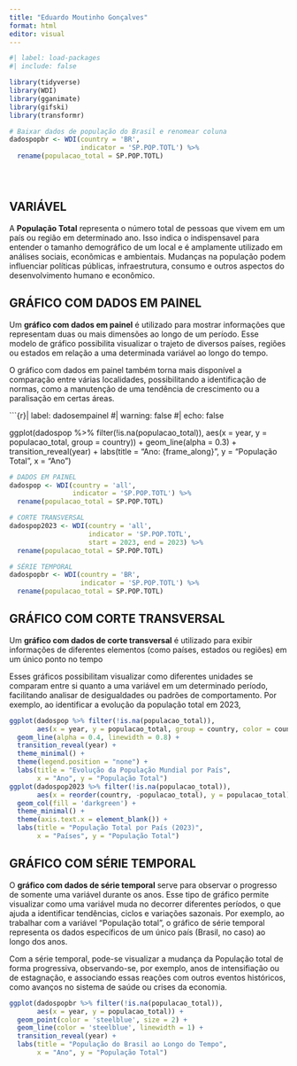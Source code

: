---
title: "Eduardo Moutinho Gonçalves"
format: html
editor: visual
---

```{r}
#| label: load-packages
#| include: false

library(tidyverse)
library(WDI)
library(gganimate)
library(gifski)
library(transformr)

# Baixar dados de população do Brasil e renomear coluna
dadospopbr <- WDI(country = 'BR',
                  indicator = 'SP.POP.TOTL') %>%
  rename(populacao_total = SP.POP.TOTL)





```

## VARIÁVEL

A **População Total** representa o número total de pessoas que vivem em um país ou região em determinado ano. Isso indica o indispensavel para entender o tamanho demográfico de um local e é amplamente utilizado em análises sociais, econômicas e ambientais. Mudanças na população podem influenciar políticas públicas, infraestrutura, consumo e outros aspectos do desenvolvimento humano e econômico.

## GRÁFICO COM DADOS EM PAINEL

Um **gráfico com dados em painel** é utilizado para mostrar informações que representam duas ou mais dimensões ao longo de um período. Esse modelo de gráfico possibilita visualizar o trajeto de diversos países, regiões ou estados em relação a uma determinada variável ao longo do tempo.

O gráfico com dados em painel também torna mais disponível a comparação entre várias localidades, possibilitando a identificação de normas, como a manutenção de uma tendência de crescimento ou a paralisação em certas áreas.

\`\`\`{r}\| label: dadosempainel #\| warning: false #\| echo: false

ggplot(dadospop %\>% filter(!is.na(populacao_total)), aes(x = year, y = populacao_total, group = country)) + geom_line(alpha = 0.3) + transition_reveal(year) + labs(title = "Ano: {frame_along}", y = "População Total", x = "Ano")

```{r}
# DADOS EM PAINEL
dadospop <- WDI(country = 'all',
                indicator = 'SP.POP.TOTL') %>%
  rename(populacao_total = SP.POP.TOTL)

# CORTE TRANSVERSAL
dadospop2023 <- WDI(country = 'all',
                    indicator = 'SP.POP.TOTL',
                    start = 2023, end = 2023) %>%
  rename(populacao_total = SP.POP.TOTL)

# SÉRIE TEMPORAL
dadospopbr <- WDI(country = 'BR',
                  indicator = 'SP.POP.TOTL') %>%
  rename(populacao_total = SP.POP.TOTL)
```

## GRÁFICO COM CORTE TRANSVERSAL

Um **gráfico com dados de corte transversal** é utilizado para exibir informações de diferentes elementos (como países, estados ou regiões) em um único ponto no tempo

Esses gráficos possibilitam visualizar como diferentes unidades se comparam entre si quanto a uma variável em um determinado período, facilitando analisar de desigualdades ou padrões de comportamento. Por exemplo, ao identificar a evolução da população total em 2023,

```{r}
ggplot(dadospop %>% filter(!is.na(populacao_total)),
       aes(x = year, y = populacao_total, group = country, color = country)) +
  geom_line(alpha = 0.4, linewidth = 0.8) +
  transition_reveal(year) +
  theme_minimal() +
  theme(legend.position = "none") +
  labs(title = "Evolução da População Mundial por País",
       x = "Ano", y = "População Total")
ggplot(dadospop2023 %>% filter(!is.na(populacao_total)),
       aes(x = reorder(country, -populacao_total), y = populacao_total)) +
  geom_col(fill = 'darkgreen') +
  theme_minimal() +
  theme(axis.text.x = element_blank()) +
  labs(title = "População Total por País (2023)",
       x = "Países", y = "População Total")

```

## GRÁFICO COM SÉRIE TEMPORAL

O **gráfico com dados de série temporal** serve para observar o progresso de somente uma variável durante os anos. Esse tipo de gráfico permite visualizar como uma variável muda no decorrer diferentes períodos, o que ajuda a identificar tendências, ciclos e variações sazonais. Por exemplo, ao trabalhar com a variável "População total", o gráfico de série temporal representa os dados específicos de um único país (Brasil, no caso) ao longo dos anos.

Com a série temporal, pode-se visualizar a mudança da População total de forma progressiva, observando-se, por exemplo, anos de intensifiação ou de estagnação, e associando essas reações com outros eventos históricos, como avanços no sistema de saúde ou crises da economia.

```{r}
ggplot(dadospopbr %>% filter(!is.na(populacao_total)),
       aes(x = year, y = populacao_total)) +
  geom_point(color = 'steelblue', size = 2) +
  geom_line(color = 'steelblue', linewidth = 1) +
  transition_reveal(year) +
  labs(title = "População do Brasil ao Longo do Tempo",
       x = "Ano", y = "População Total")
```
